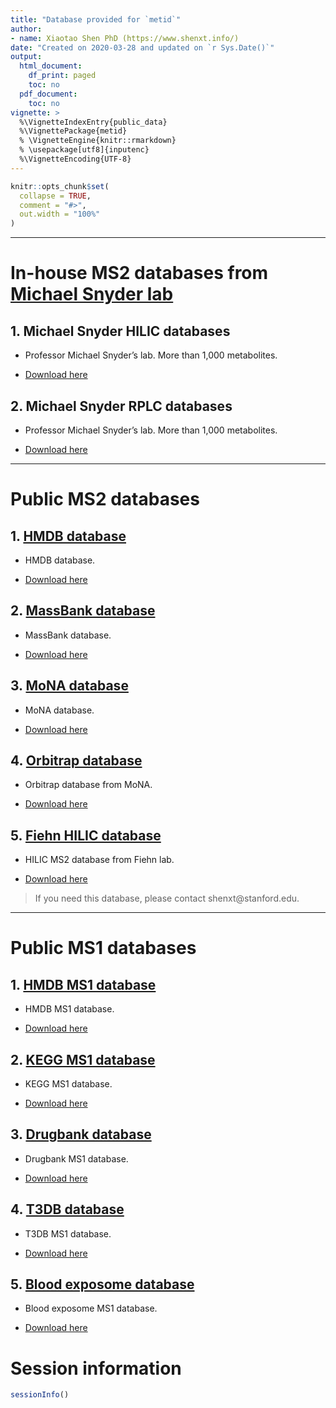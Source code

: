 ```yaml
---
title: "Database provided for `metid`"
author:
- name: Xiaotao Shen PhD (https://www.shenxt.info/)
date: "Created on 2020-03-28 and updated on `r Sys.Date()`"
output:
  html_document:
    df_print: paged
    toc: no
  pdf_document:
    toc: no
vignette: >
  %\VignetteIndexEntry{public_data}
  %\VignettePackage{metid}
  % \VignetteEngine{knitr::rmarkdown}
  % \usepackage[utf8]{inputenc}
  %\VignetteEncoding{UTF-8}
---
```


```r
knitr::opts_chunk$set(
  collapse = TRUE,
  comment = "#>",
  out.width = "100%"
)
```

***

# **In-house MS2 databases from [Michael Snyder lab](http://med.stanford.edu/snyderlab.html)**

## 1. Michael Snyder HILIC databases

* <i class="fa fa-info"></i> Professor Michael Snyder's lab. More than 1,000 metabolites.

* <i class="fa fa-download"></i> [Download here](https://www.shenxt.info/ms2_data/snyder_database_hilic0.0.3.rda)


## 2. Michael Snyder RPLC databases

* <i class="fa fa-info"></i> Professor Michael Snyder's lab. More than 1,000 metabolites.

* <i class="fa fa-download"></i> [Download here](https://www.shenxt.info/ms2_data/snyder_database_rplc0.0.3.rda)


***

# **Public MS2 databases**

## 1. [HMDB database](https://hmdb.ca/downloads)

* <i class="fa fa-info"></i> HMDB database.

* <i class="fa fa-download"></i> [Download here](https://www.shenxt.info/ms2_data/hmdb_database0.0.3.rda)

## 2. [MassBank database](https://massbank.eu/MassBank/)

* <i class="fa fa-info"></i> MassBank database.

* <i class="fa fa-download"></i> [Download here](https://www.shenxt.info/ms2_data/massbank_database0.0.3.rda)

## 3. [MoNA database](https://mona.fiehnlab.ucdavis.edu/)

* <i class="fa fa-info"></i> MoNA database.

* <i class="fa fa-download"></i> [Download here](https://www.shenxt.info/ms2_data/mona_database0.0.3.rda)

## 4. [Orbitrap database](https://mona.fiehnlab.ucdavis.edu/)

* <i class="fa fa-info"></i> Orbitrap database from MoNA.

* <i class="fa fa-download"></i> [Download here](https://www.shenxt.info/ms2_data/orbitrap_database0.0.3.rda)

## 5. [Fiehn HILIC database](https://fiehnlab.ucdavis.edu/staff/kind/publications)

* <i class="fa fa-info"></i> HILIC MS2 database from Fiehn lab.

* <i class="fa fa-download"></i> [Download here](https://www.shenxt.info/ms2_data/fiehn_hilic_database0.0.3.rda)

<!-- ### 6. Exposome database -->

<!-- * <i class="fa fa-info"></i> Some chemical exposome database -->

<!-- * <i class="fa fa-download"></i> [Download here](https://www.shenxt.info/ms2_data/exposureDatabase) -->

> If you need this database, please contact shenxt@stanford.edu.

***

# **Public MS1 databases**

## 1. [HMDB MS1 database](https://hmdb.ca/downloads)

* <i class="fa fa-info"></i> HMDB MS1 database.

* <i class="fa fa-download"></i> [Download here](https://www.shenxt.info/ms2_data/hmdb_ms1_database0.0.3.rda)


## 2. [KEGG MS1 database](https://www.genome.jp/kegg/compound/)

* <i class="fa fa-info"></i> KEGG MS1 database.

* <i class="fa fa-download"></i> [Download here](https://www.shenxt.info/ms2_data/kegg_ms1_database0.0.3.rda)

## 3. [Drugbank database](https://go.drugbank.com/releases/latest)

* <i class="fa fa-info"></i> Drugbank MS1 database.

* <i class="fa fa-download"></i> [Download here](https://www.shenxt.info/ms2_data/drugbank_database5.1.8.rda)

<!-- ### 4. [Foodb database](https://foodb.ca/downloads) -->

<!-- * <i class="fa fa-info"></i> Foodb MS1 database. -->

<!-- * <i class="fa fa-download"></i> [Download here](https://www.shenxt.info/ms2_data/hmdbMS1Database0.0.1) -->

## 4. [T3DB database](http://www.t3db.ca/downloads)

* <i class="fa fa-info"></i> T3DB MS1 database.

* <i class="fa fa-download"></i> [Download here](https://www.shenxt.info/ms2_data/t3db_database1.0.rda)

## 5. [Blood exposome database](https://bloodexposome.org/#/download)

* <i class="fa fa-info"></i> Blood exposome MS1 database.

* <i class="fa fa-download"></i> [Download here](https://www.shenxt.info/ms2_data/bloodexposome_database1.0.rda)


# **Session information**

```r
sessionInfo()
```








